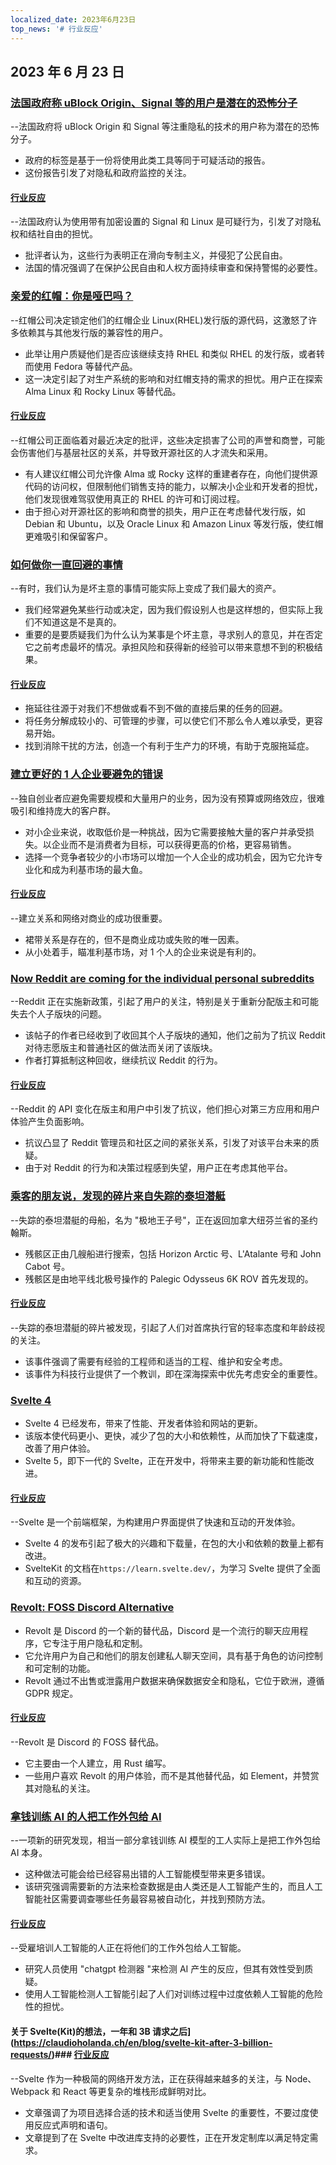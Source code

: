 ```yaml
---
localized_date: 2023年6月23日
top_news: '# 行业反应'
---
```


## 2023 年 6 月 23 日

### [法国政府称 uBlock Origin、Signal 等的用户是潜在的恐怖分子](https://www.laquadrature.net/en/2023/06/05/criminalization-of-encryption-the-8-december-case/)

--法国政府将 uBlock Origin 和 Signal 等注重隐私的技术的用户称为潜在的恐怖分子。

- 政府的标签是基于一份将使用此类工具等同于可疑活动的报告。
- 这份报告引发了对隐私和政府监控的关注。

#### [行业反应](http://news.ycombinator.com/item?id=36428046)

--法国政府认为使用带有加密设置的 Signal 和 Linux 是可疑行为，引发了对隐私权和结社自由的担忧。

- 批评者认为，这些行为表明正在滑向专制主义，并侵犯了公民自由。
- 法国的情况强调了在保护公民自由和人权方面持续审查和保持警惕的必要性。

### [亲爱的红帽：你是哑巴吗？](https://www.jeffgeerling.com/blog/2023/dear-red-hat-are-you-dumb)

--红帽公司决定锁定他们的红帽企业 Linux(RHEL)发行版的源代码，这激怒了许多依赖其与其他发行版的兼容性的用户。

- 此举让用户质疑他们是否应该继续支持 RHEL 和类似 RHEL 的发行版，或者转而使用 Fedora 等替代产品。
- 这一决定引起了对生产系统的影响和对红帽支持的需求的担忧。用户正在探索 Alma Linux 和 Rocky Linux 等替代品。

#### [行业反应](http://news.ycombinator.com/item?id=36436786)

--红帽公司正面临着对最近决定的批评，这些决定损害了公司的声誉和商誉，可能会伤害他们与基层社区的关系，并导致开源社区的人才流失和采用。

- 有人建议红帽公司允许像 Alma 或 Rocky 这样的重建者存在，向他们提供源代码的访问权，但限制他们销售支持的能力，以解决小企业和开发者的担忧，他们发现很难驾驭使用真正的 RHEL 的许可和订阅过程。
- 由于担心对开源社区的影响和商誉的损失，用户正在考虑替代发行版，如 Debian 和 Ubuntu，以及 Oracle Linux 和 Amazon Linux 等发行版，使红帽更难吸引和保留客户。

### [如何做你一直回避的事情](https://jasonfeifer.beehiiv.com/p/the-thing-that-seems-like-a-bad-idea-maybe-try-it)

--有时，我们认为是坏主意的事情可能实际上变成了我们最大的资产。

- 我们经常避免某些行动或决定，因为我们假设别人也是这样想的，但实际上我们不知道这是不是真的。
- 重要的是要质疑我们为什么认为某事是个坏主意，寻求别人的意见，并在否定它之前考虑最坏的情况。承担风险和获得新的经验可以带来意想不到的积极结果。

#### [行业反应](http://news.ycombinator.com/item?id=36427849)

- 拖延往往源于对我们不想做或看不到不做的直接后果的任务的回避。
- 将任务分解成较小的、可管理的步骤，可以使它们不那么令人难以承受，更容易开始。
- 找到消除干扰的方法，创造一个有利于生产力的环境，有助于克服拖延症。

### [建立更好的 1 人企业要避免的错误](https://tinyempires.substack.com/p/4-mistakes-to-avoid-to-build-a-better)

--独自创业者应避免需要规模和大量用户的业务，因为没有预算或网络效应，很难吸引和维持庞大的客户群。

- 对小企业来说，收取低价是一种挑战，因为它需要接触大量的客户并承受损失。以企业而不是消费者为目标，可以获得更高的价格，更容易销售。
- 选择一个竞争者较少的小市场可以增加一个人企业的成功机会，因为它允许专业化和成为利基市场的最大鱼。

#### [行业反应](http://news.ycombinator.com/item?id=36431268)

--建立关系和网络对商业的成功很重要。

- 裙带关系是存在的，但不是商业成功或失败的唯一因素。
- 从小处着手，瞄准利基市场，对 1 个人的企业来说是有利的。

### [Now Reddit are coming for the individual personal subreddits](https://toot.cat/@dredmorbius/110588848407336816)

--Reddit 正在实施新政策，引起了用户的关注，特别是关于重新分配版主和可能失去个人子版块的问题。

- 该帖子的作者已经收到了收回其个人子版块的通知，他们之前为了抗议 Reddit 对待志愿版主和普通社区的做法而关闭了该版块。
- 作者打算抵制这种回收，继续抗议 Reddit 的行为。

#### [行业反应](http://news.ycombinator.com/item?id=36434885)

--Reddit 的 API 变化在版主和用户中引发了抗议，他们担心对第三方应用和用户体验产生负面影响。

- 抗议凸显了 Reddit 管理员和社区之间的紧张关系，引发了对该平台未来的质疑。
- 由于对 Reddit 的行为和决策过程感到失望，用户正在考虑其他平台。

### [乘客的朋友说，发现的碎片来自失踪的泰坦潜艇](https://www.bbc.com/news/live/world-us-canada-65967464)

--失踪的泰坦潜艇的母船，名为 "极地王子号"，正在返回加拿大纽芬兰省的圣约翰斯。

- 残骸区正由几艘船进行搜索，包括 Horizon Arctic 号、L'Atalante 号和 John Cabot 号。
- 残骸区是由地平线北极号操作的 Palegic Odysseus 6K ROV 首先发现的。

#### [行业反应](http://news.ycombinator.com/item?id=36434173)

--失踪的泰坦潜艇的碎片被发现，引起了人们对首席执行官的轻率态度和年龄歧视的关注。

- 该事件强调了需要有经验的工程师和适当的工程、维护和安全考虑。
- 该事件为科技行业提供了一个教训，即在深海探索中优先考虑安全的重要性。

### [Svelte 4](https://svelte.dev/blog/svelte-4)

- Svelte 4 已经发布，带来了性能、开发者体验和网站的更新。
- 该版本使代码更小、更快，减少了包的大小和依赖性，从而加快了下载速度，改善了用户体验。
- Svelte 5，即下一代的 Svelte，正在开发中，将带来主要的新功能和性能改进。

#### [行业反应](http://news.ycombinator.com/item?id=36432272)

--Svelte 是一个前端框架，为构建用户界面提供了快速和互动的开发体验。

- Svelte 4 的发布引起了极大的兴趣和下载量，在包的大小和依赖的数量上都有改进。
- SvelteKit 的文档在`https://learn.svelte.dev/`，为学习 Svelte 提供了全面和互动的资源。

### [Revolt: FOSS Discord Alternative](https://revolt.chat/)

- Revolt 是 Discord 的一个新的替代品，Discord 是一个流行的聊天应用程序，它专注于用户隐私和定制。
- 它允许用户为自己和他们的朋友创建私人聊天空间，具有基于角色的访问控制和可定制的功能。
- Revolt 通过不出售或泄露用户数据来确保数据安全和隐私，它位于欧洲，遵循 GDPR 规定。

#### [行业反应](http://news.ycombinator.com/item?id=36433842)

--Revolt 是 Discord 的 FOSS 替代品。

- 它主要由一个人建立，用 Rust 编写。
- 一些用户喜欢 Revolt 的用户体验，而不是其他替代品，如 Element，并赞赏其对隐私的关注。

### [拿钱训练 AI 的人把工作外包给 AI](https://www.technologyreview.com/2023/06/22/1075405/the-people-paid-to-train-ai-are-outsourcing-their-work-to-ai/)

--一项新的研究发现，相当一部分拿钱训练 AI 模型的工人实际上是把工作外包给 AI 本身。

- 这种做法可能会给已经容易出错的人工智能模型带来更多错误。
- 该研究强调需要新的方法来检查数据是由人类还是人工智能产生的，而且人工智能社区需要调查哪些任务最容易被自动化，并找到预防方法。

#### [行业反应](http://news.ycombinator.com/item?id=36432279)

--受雇培训人工智能的人正在将他们的工作外包给人工智能。

- 研究人员使用 "chatgpt 检测器 "来检测 AI 产生的反应，但其有效性受到质疑。
- 使用人工智能检测人工智能引起了人们对训练过程中过度依赖人工智能的危险性的担忧。

#### 关于 Svelte(Kit)的想法，一年和 3B 请求之后](https://claudioholanda.ch/en/blog/svelte-kit-after-3-billion-requests/)### [行业反应](http://news.ycombinator.com/item?id=36427583)

--Svelte 作为一种极简的网络开发方法，正在获得越来越多的关注，与 Node、Webpack 和 React 等更复杂的堆栈形成鲜明对比。

- 文章强调了为项目选择合适的技术和适当使用 Svelte 的重要性，不要过度使用反应式声明和语句。
- 文章提到了在 Svelte 中改进库支持的必要性，正在开发定制库以满足特定需求。
